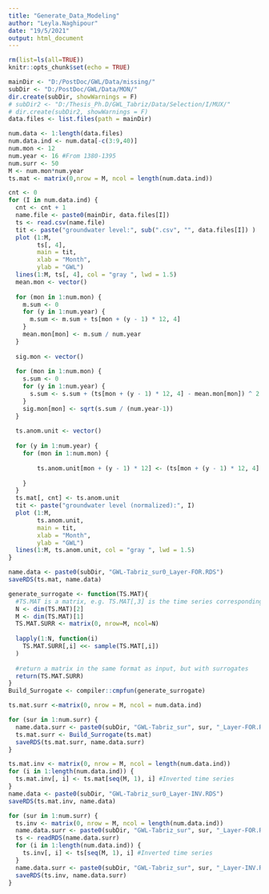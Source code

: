 ---
title: "Generate_Data_Modeling"
author: "Leyla.Naghipour"
date: "19/5/2021"
output: html_document
---

```{r setup, include=FALSE}
rm(list=ls(all=TRUE))
knitr::opts_chunk$set(echo = TRUE)
```

```{r parameters}
mainDir <- "D:/PostDoc/GWL/Data/missing/"
subDir <- "D:/PostDoc/GWL/Data/MON/"
dir.create(subDir, showWarnings = F)
# subDir2 <- "D:/Thesis_Ph.D/GWL_Tabriz/Data/Selection/I/MUX/"
# dir.create(subDir2, showWarnings = F)
data.files <- list.files(path = mainDir)

num.data <- 1:length(data.files)
num.data.ind <- num.data[-c(3:9,40)]
num.mon <- 12
num.year <- 16 #From 1380-1395
num.surr <- 50
M <- num.mon*num.year
ts.mat <- matrix(0,nrow = M, ncol = length(num.data.ind))
```

```{r}
cnt <- 0
for (I in num.data.ind) {
  cnt <- cnt + 1
  name.file <- paste0(mainDir, data.files[I])
  ts <- read.csv(name.file)
  tit <- paste("groundwater level:", sub(".csv", "", data.files[I]) )
  plot (1:M,
        ts[, 4],
        main = tit,
        xlab = "Month",
        ylab = "GWL")
  lines(1:M, ts[, 4], col = "gray ", lwd = 1.5)
  mean.mon <- vector()
  
  for (mon in 1:num.mon) {
    m.sum <- 0
    for (y in 1:num.year) {
      m.sum <- m.sum + ts[mon + (y - 1) * 12, 4]
    }
    mean.mon[mon] <- m.sum / num.year
  }
  
  sig.mon <- vector()
  
  for (mon in 1:num.mon) {
    s.sum <- 0
    for (y in 1:num.year) {
      s.sum <- s.sum + (ts[mon + (y - 1) * 12, 4] - mean.mon[mon]) ^ 2
    }
    sig.mon[mon] <- sqrt(s.sum / (num.year-1))
  }
  
  ts.anom.unit <- vector()
  
  for (y in 1:num.year) {
    for (mon in 1:num.mon) {
      
        ts.anom.unit[mon + (y - 1) * 12] <- (ts[mon + (y - 1) * 12, 4] - mean.mon[mon]) / sig.mon[mon]
      
    }
  }
  ts.mat[, cnt] <- ts.anom.unit
  tit <- paste("groundwater level (normalized):", I)
  plot (1:M,
        ts.anom.unit,
        main = tit,
        xlab = "Month",
        ylab = "GWL")
  lines(1:M, ts.anom.unit, col = "gray ", lwd = 1.5)
}

name.data <- paste0(subDir, "GWL-Tabriz_sur0_Layer-FOR.RDS")
saveRDS(ts.mat, name.data)
```

```{r echo=F}
generate_surrogate <- function(TS.MAT){
  #TS.MAT is a matrix, e.g. TS.MAT[,3] is the time series corresponding to node 3
  N <- dim(TS.MAT)[2]
  M <- dim(TS.MAT)[1]
  TS.MAT.SURR <- matrix(0, nrow=M, ncol=N)
  
  lapply(1:N, function(i)
    TS.MAT.SURR[,i] <<- sample(TS.MAT[,i])
  )
  
  #return a matrix in the same format as input, but with surrogates
  return(TS.MAT.SURR)
}
Build_Surrogate <- compiler::cmpfun(generate_surrogate)

ts.mat.surr <-matrix(0, nrow = M, ncol = num.data.ind)

for (sur in 1:num.surr) {
  name.data.surr <- paste0(subDir, "GWL-Tabriz_sur", sur, "_Layer-FOR.RDS")
  ts.mat.surr <- Build_Surrogate(ts.mat)
  saveRDS(ts.mat.surr, name.data.surr)
}
```

```{r echo=F}
ts.mat.inv <- matrix(0, nrow = M, ncol = length(num.data.ind))
for (i in 1:length(num.data.ind)) {
  ts.mat.inv[, i] <- ts.mat[seq(M, 1), i] #Inverted time series
}
name.data <- paste0(subDir, "GWL-Tabriz_sur0_Layer-INV.RDS")
saveRDS(ts.mat.inv, name.data)

for (sur in 1:num.surr) {
  ts.inv <- matrix(0, nrow = M, ncol = length(num.data.ind))
  name.data.surr <- paste0(subDir, "GWL-Tabriz_sur", sur, "_Layer-FOR.RDS")
  ts <- readRDS(name.data.surr)
  for (i in 1:length(num.data.ind)) {
    ts.inv[, i] <- ts[seq(M, 1), i] #Inverted time series
  }
  name.data.surr <- paste0(subDir, "GWL-Tabriz_sur", sur, "_Layer-INV.RDS")
  saveRDS(ts.inv, name.data.surr)
}
```

